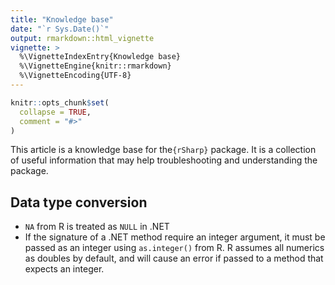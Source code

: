 ```yaml
---
title: "Knowledge base"
date: "`r Sys.Date()`"
output: rmarkdown::html_vignette
vignette: >
  %\VignetteIndexEntry{Knowledge base}
  %\VignetteEngine{knitr::rmarkdown}
  %\VignetteEncoding{UTF-8}
---
```


```r
knitr::opts_chunk$set(
  collapse = TRUE,
  comment = "#>"
)
```

This article is a knowledge base for the`{rSharp}` package. It is a collection of 
useful information that may help troubleshooting and understanding the package.

## Data type conversion

- `NA` from R is treated as `NULL` in .NET
- If the signature of a .NET method require an integer argument, it must be passed as an integer using `as.integer()` from R. R assumes all numerics as doubles by default, and will cause an error if passed to a method that expects an integer.
